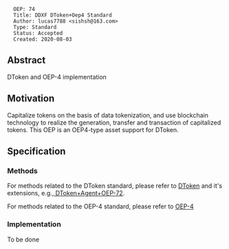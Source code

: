 <pre>
  OEP: 74
  Title: DDXF DToken+Oep4 Standard
  Author: lucas7788 <sishsh@163.com>
  Type: Standard
  Status: Accepted
  Created: 2020-08-03
</pre>

==Abstract==

DToken and OEP-4 implementation

==Motivation==

Capitalize tokens on the basis of data tokenization, and use blockchain technology to realize the generation, transfer and transaction of capitalized tokens. This OEP is an OEP4-type asset support for DToken.

==Specification==

===Methods===


For methods related to the DToken standard, please refer to
[[https://github.com/ontio/OEPs/blob/master/OEPS/OEP-71.mediawiki | DToken]] and it's extensions,
e.g.,[[https://github.com/ontio/OEPs/blob/master/OEPS/OEP-72.mediawiki | DToken+Agent+OEP-72]].


For methods related to the OEP-4 standard, please refer to
[[https://github.com/ontio/OEPs/blob/master/OEPS/OEP-4.mediawiki | OEP-4]]


===Implementation===

To be done
